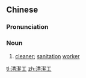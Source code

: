 {{also|清洁工}}
==Chinese==
{{zh-forms|s=清洁工|type=21}}

===Pronunciation===
{{zh-pron
|m=qīngjiégōng
|c=cing1 git3 gung1
|cat=n
}}

===Noun===
{{zh-noun}}

# [[cleaner]]; [[sanitation]] [[worker]]

{{zh-cat|Occupations}}

[[tl:清潔工]]
[[zh:清潔工]]